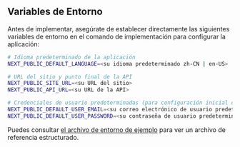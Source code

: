 ## Variables de Entorno

Antes de implementar, asegúrate de establecer directamente las siguientes variables de entorno en el comando de implementación para configurar la aplicación:

```bash
# Idioma predeterminado de la aplicación
NEXT_PUBLIC_DEFAULT_LANGUAGE=<su idioma predeterminado zh-CN | en-US>

# URL del sitio y punto final de la API
NEXT_PUBLIC_SITE_URL=<su URL del sitio>
NEXT_PUBLIC_API_URL=<su URL de la API>

# Credenciales de usuario predeterminadas (para configuración inicial o propósitos de prueba)
NEXT_PUBLIC_DEFAULT_USER_EMAIL=<su correo electrónico de usuario predeterminado>
NEXT_PUBLIC_DEFAULT_USER_PASSWORD=<su contraseña de usuario predeterminada>
```

Puedes consultar [el archivo de entorno de ejemplo](https://github.com/perfect-panel/ppanel-web/blob/main/apps/user/.env.template) para ver un archivo de referencia estructurado.



<Giscus />
